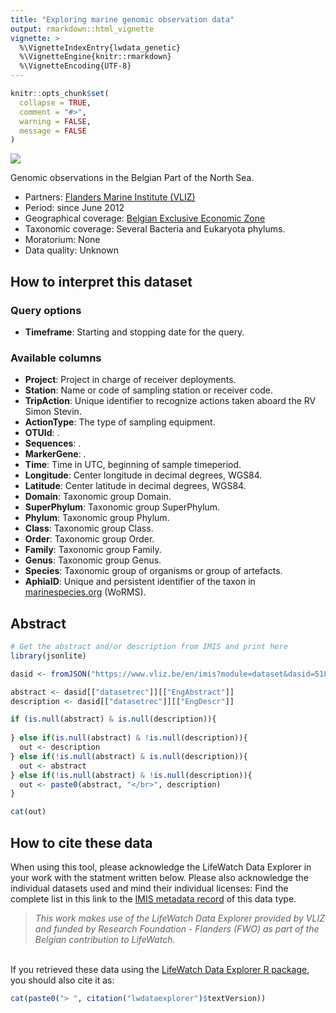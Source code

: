 ```yaml
---
title: "Exploring marine genomic observation data"
output: rmarkdown::html_vignette
vignette: >
  %\VignetteIndexEntry{lwdata_genetic}
  %\VignetteEngine{knitr::rmarkdown}
  %\VignetteEncoding{UTF-8}
---
```


```r
knitr::opts_chunk$set(
  collapse = TRUE,
  comment = "#>",
  warning = FALSE,
  message = FALSE
)
```

<!--- Insert image -->
<img src='lwde_genetic.png' class='rightimg'/>

<!-- Describe datatype in one or two sentences. -->
Genomic observations in the Belgian Part of the North Sea.

- Partners: [Flanders Marine Institute (VLIZ)](https://www.vliz.be/en/imis?module=institute&insid=36)
- Period: since June 2012
- Geographical coverage: [Belgian Exclusive Economic Zone](https://www.marineregions.org/gazetteer.php?p=details&id=3293)
- Taxonomic coverage: Several Bacteria and Eukaryota phylums.
- Moratorium: None
- Data quality: Unknown
 
## How to interpret this dataset
 
### Query options
* **Timeframe**: Starting and stopping date for the query.

### Available columns

* **Project**: Project in charge of receiver deployments.
* **Station**: Name or code of sampling station or receiver code.
* **TripAction**:	Unique identifier to recognize actions taken aboard the RV Simon Stevin.
* **ActionType**: The type of sampling equipment.
* **OTUId**: .
* **Sequences**: .
* **MarkerGene**: .
* **Time**: Time in UTC, beginning of sample timeperiod.
* **Longitude**: Center longitude in decimal degrees, WGS84.
* **Latitude**: Center latitude in decimal degrees, WGS84.
* **Domain**:	Taxonomic group Domain.
* **SuperPhylum**:	Taxonomic group SuperPhylum.
* **Phylum**:	Taxonomic group Phylum.
* **Class**:	Taxonomic group Class.
* **Order**:	Taxonomic group Order.
* **Family**:	Taxonomic group Family.
* **Genus**: Taxonomic group Genus.
* **Species**: Taxonomic group of organisms or group of artefacts.	
* **AphiaID**: Unique and persistent identifier of the taxon in [marinespecies.org](https://www.marinespecies.org/) (WoRMS).

## Abstract

```r
# Get the abstract and/or description from IMIS and print here
library(jsonlite)

dasid <- fromJSON("https://www.vliz.be/en/imis?module=dataset&dasid=5188&show=json")

abstract <- dasid[["datasetrec"]][["EngAbstract"]]
description <- dasid[["datasetrec"]][["EngDescr"]]

if (is.null(abstract) & is.null(description)){
  
} else if(is.null(abstract) & !is.null(description)){
  out <- description
} else if(!is.null(abstract) & is.null(description)){
  out <- abstract
} else if(!is.null(abstract) & !is.null(description)){
  out <- paste0(abstract, "</br>", description)
}

cat(out)
```

## How to cite these data

When using this tool, please acknowledge the LifeWatch Data Explorer in your work with the statment written below. Please also acknowledge the individual datasets used and mind their individual licenses: Find the complete list in this link to the [IMIS metadata record](https://www.lifewatch.be/en/imis?module=dataset&dasid=5188) of this data type.

> _This work makes use of the LifeWatch Data Explorer provided by VLIZ and funded by Research Foundation - Flanders (FWO) as part of the Belgian contribution to LifeWatch._

</br>
If you retrieved these data using the [LifeWatch Data Explorer R package](https://github.com/lifewatch/lwdataexplorer/), you should also cite it as: 

```r
cat(paste0("> ", citation("lwdataexplorer")$textVersion))
```
